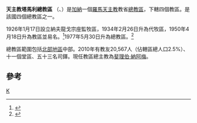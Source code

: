 {{Infobox Roman Catholic diocese
|Roman Catholic Diocese of = 天主教塔馬利總教區
|Latin name of diocese = Archidioecesis Tamalensis
|image =
|caption =
|location = [[加納|加納]]
|territory = [[北部地區_(加納)|北部地區]]中部

|population = 20,567

|rite = 拉丁禮
|patron = 
|province = 
|established = 1926年
|cathedral = 聖母領報主教座堂
|co-cathedral =
|leadership = 總主教
|website =
|教宗 =
|metropolitan =斐理伯·納阿梅

|ordinary = 
|coadjutor bishop =
|auxiliary =
|emeritus=
}}

'''天主教塔馬利總教區''' （{{lang-la|Archidioecesis Tamalensis}}、{{lang-en|Archdiocese of Tamale}}）是[[加納|加納]]一個[[羅馬天主教|羅馬天主教]]教省[[總教區|總教區]]，下轄四個教區。是該國四個總教區之一。

1926年1月17日設立納夫龍戈宗座監牧區，1934年2月26日升為代牧區，1950年4月18日升為教區並易名。<ref>{{cite journal
|journal=[[宗座公報|宗座公報]]
|publisher=梵蒂岡出版社
|date=1950年
|volume=42
|title=''Laeto accepimus''
|page=615
|url=http://www.vatican.va/archive/aas/documents/AAS%2042%20%5B1950%5D%20-%20ocr.pdf
|access-date=2014-01-15
|archive-date=2010-03-27
|archive-url=https://web.archive.org/web/20100327070551/http://www.vatican.va/archive/aas/documents/AAS%2042%20%5B1950%5D%20-%20ocr.pdf
|dead-url=no
}}</ref>1977年5月30日升為總教區。<ref>{{cite journal
|journal=[[宗座公報|宗座公報]]
|publisher=梵蒂岡出版社
|date=1977年
|volume=69
|title=''Tametsi Christi ''
|page=498
|url=http://www.vatican.va/archive/aas/documents/AAS%2069%20%5B1977%5D%20-%20ocr.pdf
|access-date=2014-01-15
|archive-date=2010-03-27
|archive-url=https://web.archive.org/web/20100327065635/http://www.vatican.va/archive/aas/documents/AAS%2069%20%5B1977%5D%20-%20ocr.pdf
|dead-url=no
}}</ref>

總教區範圍包括[[北部地區_(加納)|北部地區]]中部。2010年有教友20,567人（佔轄區總人口2.5%）、十一個堂區、五十三名司鐸。現任教區總主教為[[斐理伯·納阿梅|斐理伯·納阿梅]]。

==參考==
{{reflist}}
{{加納天主教教省}}
[[Category:加納天主教教區|K]]